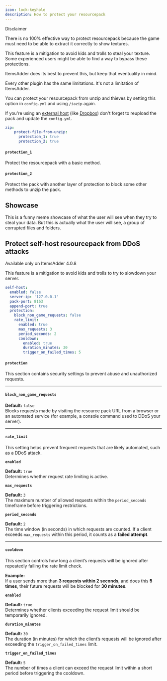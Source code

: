```yaml
---
icon: lock-keyhole
description: How to protect your resourcepack
---
```


<Warning>
Disclaimer

There is no 100% effective way to protect resourcepack because the game must need to be able to extract it correctly to show textures.

This feature is a mitigation to avoid kids and trolls to steal your texture.\
Some experienced users might be able to find a way to bypass these protections.

ItemsAdder does its best to prevent this, but keep that eventuality in mind.

Every other plugin has the same limitations. It's not a limitation of ItemsAdder.
</Warning>


You can protect your resourcepack from unzip and thieves by setting this option in `config.yml` and using `/iazip` again.

If you're using an [external host](../plugin-usage/resourcepack-hosting/) (like [Dropbox](../plugin-usage/resourcepack-hosting/resourcepack-on-dropbox.md)) don't forget to reupload the pack and update the `config.yml`.


```yaml config.yml lines icon="yaml"
zip:
    protect-file-from-unzip:
      protection_1: true
      protection_2: true
```


#### `protection_1`

Protect the resourcepack with a basic method.

#### `protection_2`

Protect the pack with another layer of protection to block some other methods to unzip the pack.

## Showcase

This is a funny meme showcase of what the user will see when they try to steal your data. But this is actually what the user will see, a group of corrupted files and folders.


<Card title="MhtEhoOuWV8" icon="link" href="https://youtu.be/MhtEhoOuWV8"></Card>


## Protect self-host resourcepack from DDoS attacks


<Warning>
Available only on ItemsAdder 4.0.8
</Warning>


This feature is a mitigation to avoid kids and trolls to try to slowdown your server.


```yaml config.yml lines icon="yaml"
self-host:
  enabled: false
  server-ip: '127.0.0.1'
  pack-port: 8163
  append-port: true
  protection:
    block_non_game_requests: false
    rate_limit:
      enabled: true
      max_requests: 3
      period_seconds: 2
      cooldown:
        enabled: true
        duration_minutes: 30
        trigger_on_failed_times: 5
```


#### `protection`

This section contains security settings to prevent abuse and unauthorized requests.

***

#### `block_non_game_requests`

**Default:** `false`\
Blocks requests made by visiting the resource pack URL from a browser or an automated service (for example, a console command used to DDoS your server).

***

#### `rate_limit`

This setting helps prevent frequent requests that are likely automated, such as a DDoS attack.

**`enabled`**

**Default:** `true`\
Determines whether request rate limiting is active.

**`max_requests`**

**Default:** `3`\
The maximum number of allowed requests within the `period_seconds` timeframe before triggering restrictions.

**`period_seconds`**

**Default:** `2`\
The time window (in seconds) in which requests are counted. If a client exceeds `max_requests` within this period, it counts as a **failed attempt**.

***

#### `cooldown`

This section controls how long a client’s requests will be ignored after repeatedly failing the rate limit check.

**Example:**\
If a user sends more than **3 requests within 2 seconds**, and does this **5 times**, their future requests will be blocked for **30 minutes**.

**`enabled`**

**Default:** `true`\
Determines whether clients exceeding the request limit should be temporarily ignored.

**`duration_minutes`**

**Default:** `30`\
The duration (in minutes) for which the client’s requests will be ignored after exceeding the `trigger_on_failed_times` limit.

**`trigger_on_failed_times`**

**Default:** `5`\
The number of times a client can exceed the request limit within a short period before triggering the cooldown.
